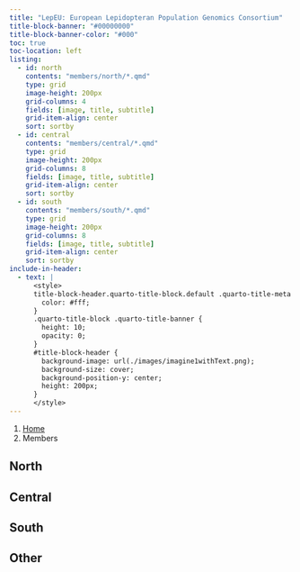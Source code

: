```yaml
---
title: "LepEU: European Lepidopteran Population Genomics Consortium"
title-block-banner: "#00000000"
title-block-banner-color: "#000"
toc: true
toc-location: left
listing:
  - id: north
    contents: "members/north/*.qmd"
    type: grid
    image-height: 200px
    grid-columns: 4
    fields: [image, title, subtitle]
    grid-item-align: center
    sort: sortby
  - id: central
    contents: "members/central/*.qmd"
    type: grid
    image-height: 200px
    grid-columns: 8
    fields: [image, title, subtitle]
    grid-item-align: center
    sort: sortby
  - id: south
    contents: "members/south/*.qmd"
    type: grid
    image-height: 200px
    grid-columns: 8
    fields: [image, title, subtitle]
    grid-item-align: center
    sort: sortby
include-in-header:
  - text: |
      <style>
      title-block-header.quarto-title-block.default .quarto-title-meta {
        color: #fff;
      }
      .quarto-title-block .quarto-title-banner {
        height: 10;
        opacity: 0;
      }
      #title-block-header {
        background-image: url(./images/imagine1withText.png);
        background-size: cover;
        background-position-y: center;
        height: 200px;
      }
      </style>
---
```


```{=html}
<nav aria-label="breadcrumb">
  <ol class="breadcrumb">
    <li class="breadcrumb-item"><a href="index.html">Home</a></li>
    <li class="breadcrumb-item active" aria-current="page">Members</li>
  </ol>
</nav>
```


## North

:::{#north}
:::

## Central

:::{#central}
:::

## South


:::{#south}
:::

## Other

